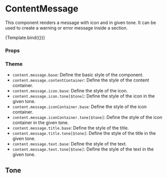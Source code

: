 
<Meta title="Components/Content/ContentMessage" component={ContentMessage} />

# ContentMessage

This component renders a message with icon and in given tone.
It can be used to create a warning or error message inside a section.


<Canvas>
  <Story
    name="Default"
    args={{
      title: 'No items',
      text: 'No data available for this view',
      icon: 'Info',
    }}
    argTypes={{
      icon: {
        options: ['None', 'Info', 'Warning', 'Error'],
        mapping: {
          None: undefined,
          Info: IconInfo,
          Warning: IconWarning,
          Error: IconError,
        },
        control: { type: 'select' },
      },
      tone: {
        options: Object.values(Tone),
        control: { type: 'select' },
      },
    }}
  >
    {Template.bind({})}
  </Story>
</Canvas>

### Props

<ArgsTable story="Default" />

### Theme

- `content.message.base`: Define the basic style of the component.
- `content.message.contentContainer`: Define the style of the content container.
- `content.message.icon.base`: Define the style of the icon.
- `content.message.icon.tone[$tone]`: Define the style of the icon in the given tone.
- `content.message.iconContainer.base`: Define the style of the icon container.
- `content.message.iconContainer.tone[$tone]`: Define the style of the icon container in the given tone.
- `content.message.title.base`: Define the style of the title.
- `content.message.title.tone[$tone]`: Define the style of the title in the given tone.
- `content.message.text.base`: Define the style of the text.
- `content.message.text.tone[$tone]`: Define the style of the text in the given tone.

## Tone

<Canvas>
  <Story name="Primary">
    <ContentMessage
      tone={Tone.primary}
      icon={IconInfo}
      title="Primary"
      text="Text"
    />
  </Story>
  <Story name="Neutral">
    <ContentMessage
      tone={Tone.neutral}
      icon={IconInfo}
      title="Neutral"
      text="Text"
    />
  </Story>
  <Story name="Warning">
    <ContentMessage
      tone={Tone.warning}
      icon={IconInfo}
      title="Warning"
      text="Text"
    />
  </Story>
  <Story name="Critical">
    <ContentMessage
      tone={Tone.critical}
      icon={IconInfo}
      title="Critical"
      text="Text"
    />
  </Story>
  <Story name="Success">
    <ContentMessage
      tone={Tone.success}
      icon={IconInfo}
      title="Success"
      text="Text"
    />
  </Story>
  <Story name="Informative">
    <ContentMessage
      tone={Tone.informative}
      icon={IconInfo}
      title="Informative"
      text="Text"
    />
  </Story>
</Canvas>
